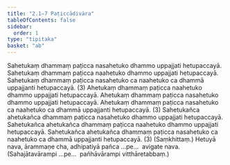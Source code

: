 ```yaml
---
title: "2.1–7 Paṭiccādivāra"
tableOfContents: false
sidebar:
  order: 1
type: "tipitaka"
basket: "ab"
---
```



<DynamicBreadcrumb />

<Division number="4">

<Paragraph number="11">
Sahetukaṃ dhammaṃ paṭicca nasahetuko dhammo uppajjati hetupaccayā. Sahetukaṃ dhammaṃ paṭicca naahetuko dhammo uppajjati hetupaccayā. Sahetukaṃ dhammaṃ paṭicca nasahetuko ca naahetuko ca dhammā uppajjanti hetupaccayā. (3)
</Paragraph>

<Paragraph number="12">
Ahetukaṃ dhammaṃ paṭicca naahetuko dhammo uppajjati hetupaccayā. Ahetukaṃ dhammaṃ paṭicca nasahetuko dhammo uppajjati hetupaccayā. Ahetukaṃ dhammaṃ paṭicca nasahetuko ca naahetuko ca dhammā uppajjanti hetupaccayā. (3)
</Paragraph>

<Paragraph number="13">
Sahetukañca ahetukañca dhammaṃ paṭicca nasahetuko dhammo uppajjati hetupaccayā. Sahetukañca ahetukañca dhammaṃ paṭicca naahetuko dhammo uppajjati hetupaccayā. Sahetukañca ahetukañca dhammaṃ paṭicca nasahetuko ca naahetuko ca dhammā uppajjanti hetupaccayā. (3) (Saṃkhittaṃ.)
</Paragraph>

<Paragraph number="14">
Hetuyā nava, ārammaṇe cha, adhipatiyā pañca …pe…  avigate nava. (Sahajātavārampi …pe…  pañhāvārampi vitthāretabbaṃ.)
</Paragraph>
</Division>